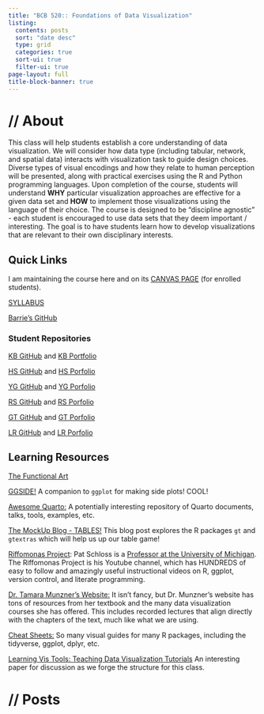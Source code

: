 ```yaml
---
title: "BCB 520:: Foundations of Data Visualization"
listing:
  contents: posts
  sort: "date desc"
  type: grid
  categories: true
  sort-ui: true
  filter-ui: true
page-layout: full
title-block-banner: true
---
```


# **// About**

This class will help students establish a core understanding of data visualization. We will consider how data type (including tabular, network, and spatial data) interacts with visualization task to guide design choices. Diverse types of visual encodings and how they relate to human perception will be presented, along with practical exercises using the R and Python programming languages. Upon completion of the course, students will understand **WHY** particular visualization approaches are effective for a given data set and **HOW** to implement those visualizations using the language of their choice. The course is designed to be "discipline agnostic" - each student is encouraged to use data sets that they deem important / interesting. The goal is to have students learn how to develop visualizations that are relevant to their own disciplinary interests.

## Quick Links

I am maintaining the course here and on its [CANVAS PAGE](https://canvas.uidaho.edu/courses/25613){target="_blank"} (for enrolled students).

[SYLLABUS](syllabus.qmd)

[Barrie's GitHub](https://github.com/ProfessorPolymorphic){target="_blank"}

### Student Repositories

[KB GitHub](https://github.com/konradbailey) and [KB Portfolio](https://konradbailey.github.io/BCB520.Portfolio.V2/){target="_blank"}

[HS GitHub](https://github.com/heidihosellmann) and [HS Porfolio](https://heidihosellmann.github.io/BCB520Portfolio/)

[YG GitHub](https://github.com/yaotian-gao) and [YG Porfolio](https://yaotian-gao.github.io/BCB-Quarto-Blog-/)

[RS GitHub](https://github.com/robynsteveley) and [RS Porfolio](https://robynsteveley.github.io/BCB520PortfolioGithub/)

[GT GitHub](https://github.com/gt0107) and [GT Porfolio](https://gt0107.github.io/BCB-520-Portfolio/)

[LR GitHub](https://github.com/lripa) and [LR Porfolio](https://lripa.github.io/BCB520GitHub/)

## Learning Resources

[The Functional Art](http://www.thefunctionalart.com)

[GGSIDE!](https://www.business-science.io/code-tools/2021/05/18/marginal_distributions.html) A companion to `ggplot` for making side plots! COOL!

[Awesome Quarto:](https://github.com/mcanouil/awesome-quarto){target="_blank"} A potentially interesting repository of Quarto documents, talks, tools, examples, etc.

[The MockUp Blog - TABLES!](https://themockup.blog/posts/2022-06-13-gtextras-cran/){target="_blank"} This blog post explores the R packages `gt` and `gtextras` which will help us up our table game!

[Riffomonas Project](https://www.youtube.com/@Riffomonas/featured){target="_blank"}: Pat Schloss is a [Professor at the University of Michigan](https://www.schlosslab.org){target="_blank"}. The Riffomonas Project is his Youtube channel, which has HUNDREDS of easy to follow and amazingly useful instructional videos on R, ggplot, version control, and literate programming.

[Dr. Tamara Munzner's Website:](https://www.cs.ubc.ca/~tmm/){target="_blank"} It isn't fancy, but Dr. Munzner's website has tons of resources from her textbook and the many data visualization courses she has offered. This includes recorded lectures that align directly with the chapters of the text, much like what we are using.

[Cheat Sheets:](https://posit.co/resources/cheatsheets/){target="_blank"} So many visual guides for many R packages, including the tidyverse, ggplot, dplyr, etc.

[Learning Vis Tools: Teaching Data Visualization Tutorials](https://ieeexplore.ieee.org/document/8933751){target="_blank"} An interesting paper for discussion as we forge the structure for this class.

# **// Posts**
